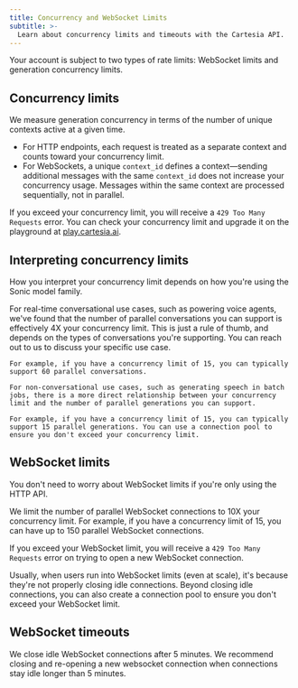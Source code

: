 ```yaml
---
title: Concurrency and WebSocket Limits
subtitle: >-
  Learn about concurrency limits and timeouts with the Cartesia API.
---
```


Your account is subject to two types of rate limits: WebSocket limits and generation concurrency limits.

## Concurrency limits

We measure generation concurrency in terms of the number of unique contexts active at a given time.

- For HTTP endpoints, each request is treated as a separate context and counts toward your concurrency limit. 
- For WebSockets, a unique <code>context_id</code> defines a context—sending additional messages with the same <code>context_id</code> does not increase your concurrency usage. Messages within the same context are processed sequentially, not in parallel.

If you exceed your concurrency limit, you will receive a `429 Too Many Requests` error. You can check your concurrency limit and upgrade it on the playground at [play.cartesia.ai](https://play.cartesia.ai).

## Interpreting concurrency limits

How you interpret your concurrency limit depends on how you're using the Sonic model family.

<AccordionGroup>
  <Accordion title="Conversational use cases">
    For real-time conversational use cases, such as powering voice agents, we've found that the number of parallel conversations you can support is effectively 4X your concurrency limit. This is just a rule of thumb, and depends on the types of conversations you're supporting. You can reach out to us to discuss your specific use case.

    For example, if you have a concurrency limit of 15, you can typically support 60 parallel conversations.

  </Accordion>
  <Accordion title="Non-conversational use cases">

    For non-conversational use cases, such as generating speech in batch jobs, there is a more direct relationship between your concurrency limit and the number of parallel generations you can support.

    For example, if you have a concurrency limit of 15, you can typically support 15 parallel generations. You can use a connection pool to ensure you don't exceed your concurrency limit.

  </Accordion>
</AccordionGroup>

## WebSocket limits

<Tip> You don't need to worry about WebSocket limits if you're only using the HTTP API. </Tip>

We limit the number of parallel WebSocket connections to 10X your concurrency limit. For example, if you have a concurrency limit of 15, you can have up to 150 parallel WebSocket connections.

If you exceed your WebSocket limit, you will receive a `429 Too Many Requests` error on trying to open a new WebSocket connection.

Usually, when users run into WebSocket limits (even at scale), it's because they're not properly closing idle connections. Beyond closing idle connections, you can also create a connection pool to ensure you don't exceed your WebSocket limit.

## WebSocket timeouts

We close idle WebSocket connections after 5 minutes. We recommend closing and re-opening a new websocket connection when connections stay idle longer than 5 minutes.
